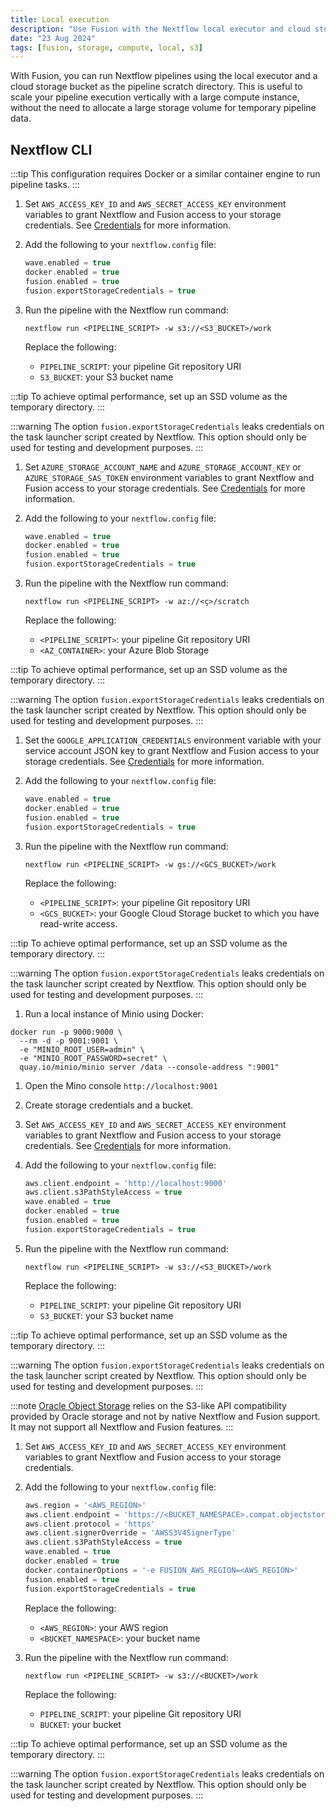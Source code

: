 ```yaml
---
title: Local execution
description: "Use Fusion with the Nextflow local executor and cloud storage"
date: "23 Aug 2024"
tags: [fusion, storage, compute, local, s3]
---
```



With Fusion, you can run Nextflow pipelines using the local executor and a cloud storage bucket as the pipeline scratch directory. This
is useful to scale your pipeline execution vertically with a large compute instance, without the need to allocate
a large storage volume for temporary pipeline data.

## Nextflow CLI

:::tip
This configuration requires Docker or a similar container engine to run pipeline tasks.
:::

<Tabs>
<TabItem value="AWS S3" label="AWS S3" default>

  1. Set `AWS_ACCESS_KEY_ID` and `AWS_SECRET_ACCESS_KEY` environment variables to grant Nextflow and Fusion access to your storage credentials. See [Credentials](https://www.nextflow.io/docs/latest/google.html#credentials) for more information.

  1. Add the following to your `nextflow.config` file:

      ```groovy
      wave.enabled = true
      docker.enabled = true
      fusion.enabled = true
      fusion.exportStorageCredentials = true
      ```

  1. Run the pipeline with the Nextflow run command:

      ```
      nextflow run <PIPELINE_SCRIPT> -w s3://<S3_BUCKET>/work
      ```

      Replace the following:
      - `PIPELINE_SCRIPT`: your pipeline Git repository URI
      - `S3_BUCKET`: your S3 bucket name

  :::tip
  To achieve optimal performance, set up an SSD volume as the temporary directory.
  :::

  :::warning
  The option `fusion.exportStorageCredentials` leaks credentials on the task launcher script created by Nextflow.
  This option should only be used for testing and development purposes.
  :::

</TabItem>
<TabItem value="Azure Blob Storage" label="Azure Blob Storage" default>

  1. Set `AZURE_STORAGE_ACCOUNT_NAME` and `AZURE_STORAGE_ACCOUNT_KEY` or `AZURE_STORAGE_SAS_TOKEN` environment variables to grant Nextflow and Fusion access to your storage credentials. See [Credentials](https://www.nextflow.io/docs/latest/google.html#credentials) for more information.

  1. Add the following to your `nextflow.config` file:

      ```groovy
      wave.enabled = true
      docker.enabled = true
      fusion.enabled = true
      fusion.exportStorageCredentials = true
      ```

  1. Run the pipeline with the Nextflow run command:

      ```
      nextflow run <PIPELINE_SCRIPT> -w az://<ç>/scratch
      ```

      Replace the following:
      - `<PIPELINE_SCRIPT>`: your pipeline Git repository URI
      - `<AZ_CONTAINER>`: your Azure Blob Storage

  :::tip
  To achieve optimal performance, set up an SSD volume as the temporary directory.
  :::

  :::warning
  The option `fusion.exportStorageCredentials` leaks credentials on the task launcher script created by Nextflow.
  This option should only be used for testing and development purposes.
  :::

</TabItem>
<TabItem value="Google Cloud Storage" label="Google Cloud Storage" default>

  1. Set the `GOOGLE_APPLICATION_CREDENTIALS` environment variable with your service account JSON key to grant Nextflow and Fusion access to your storage credentials. See [Credentials](https://www.nextflow.io/docs/latest/google.html#credentials) for more information.

  1. Add the following to your `nextflow.config` file:

      ```groovy
      wave.enabled = true
      docker.enabled = true
      fusion.enabled = true
      fusion.exportStorageCredentials = true
      ```

  1. Run the pipeline with the Nextflow run command:

      ```
      nextflow run <PIPELINE_SCRIPT> -w gs://<GCS_BUCKET>/work
      ```

      Replace the following:
      - `<PIPELINE_SCRIPT>`: your pipeline Git repository URI
      - `<GCS_BUCKET>`: your Google Cloud Storage bucket to which you have read-write access.


  :::tip
  To achieve optimal performance, set up an SSD volume as the temporary directory.
  :::

  :::warning
  The option `fusion.exportStorageCredentials` leaks credentials on the task launcher script created by Nextflow.
  This option should only be used for testing and development purposes.
  :::

</TabItem>
<TabItem value="Minio" label="Minio" default>

  1. Run a local instance of Minio using Docker:

  ```
  docker run -p 9000:9000 \
    --rm -d -p 9001:9001 \
    -e "MINIO_ROOT_USER=admin" \
    -e "MINIO_ROOT_PASSWORD=secret" \
    quay.io/minio/minio server /data --console-address ":9001"
  ```

  1. Open the Mino console `http://localhost:9001`

  1. Create storage credentials and a bucket.

  1. Set `AWS_ACCESS_KEY_ID` and `AWS_SECRET_ACCESS_KEY` environment variables to grant Nextflow and Fusion access to your storage credentials. See [Credentials](https://www.nextflow.io/docs/latest/google.html#credentials) for more information.

  1. Add the following to your `nextflow.config` file:

      ```groovy
      aws.client.endpoint = 'http://localhost:9000'
      aws.client.s3PathStyleAccess = true
      wave.enabled = true
      docker.enabled = true
      fusion.enabled = true
      fusion.exportStorageCredentials = true
      ```

  1. Run the pipeline with the Nextflow run command:

      ```
      nextflow run <PIPELINE_SCRIPT> -w s3://<S3_BUCKET>/work
      ```

      Replace the following:
      - `PIPELINE_SCRIPT`: your pipeline Git repository URI
      - `S3_BUCKET`: your S3 bucket name


  :::tip
  To achieve optimal performance, set up an SSD volume as the temporary directory.
  :::

  :::warning
  The option `fusion.exportStorageCredentials` leaks credentials on the task launcher script created by Nextflow.
  This option should only be used for testing and development purposes.
  :::

</TabItem>
<TabItem value="Oracle Object Storage" label="Oracle Object Storage" default>

  :::note
  [Oracle Object Storage](https://www.oracle.com/cloud/storage/object-storage/) relies on the S3-like API compatibility provided by Oracle storage and not by native Nextflow and Fusion support.
  It may not support all Nextflow and Fusion features.
  :::

  1. Set `AWS_ACCESS_KEY_ID` and `AWS_SECRET_ACCESS_KEY` environment variables to grant Nextflow and Fusion access to your storage credentials.

  1. Add the following to your `nextflow.config` file:

      ```groovy
      aws.region = '<AWS_REGION>'
      aws.client.endpoint = 'https://<BUCKET_NAMESPACE>.compat.objectstorage.<AWS_REGION>.oraclecloud.com'
      aws.client.protocol = 'https'
      aws.client.signerOverride = 'AWSS3V4SignerType'
      aws.client.s3PathStyleAccess = true
      wave.enabled = true
      docker.enabled = true
      docker.containerOptions = '-e FUSION_AWS_REGION=<AWS_REGION>'
      fusion.enabled = true
      fusion.exportStorageCredentials = true
      ```

      Replace the following:
      - `<AWS_REGION>`: your AWS region
      - `<BUCKET_NAMESPACE>`: your bucket name

  1. Run the pipeline with the Nextflow run command:

      ```
      nextflow run <PIPELINE_SCRIPT> -w s3://<BUCKET>/work
      ```

      Replace the following:
      - `PIPELINE_SCRIPT`: your pipeline Git repository URI
      - `BUCKET`: your bucket

  :::tip
  To achieve optimal performance, set up an SSD volume as the temporary directory.
  :::

  :::warning
  The option `fusion.exportStorageCredentials` leaks credentials on the task launcher script created by Nextflow.
  This option should only be used for testing and development purposes.
  :::

</TabItem>
</Tabs>